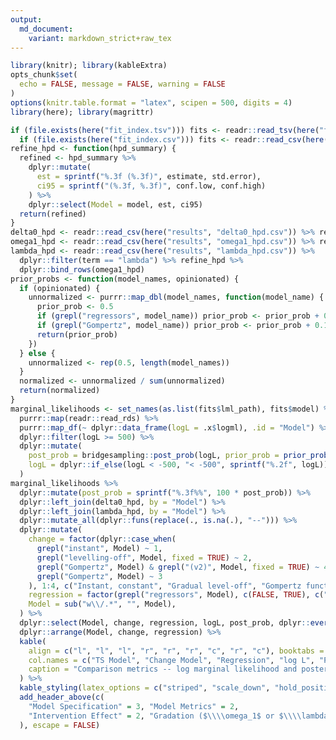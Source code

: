```yaml
---
output:
  md_document:
    variant: markdown_strict+raw_tex
---
```

\clearpage

\normalsize

```r
library(knitr); library(kableExtra)
opts_chunk$set(
  echo = FALSE, message = FALSE, warning = FALSE
)
options(knitr.table.format = "latex", scipen = 500, digits = 4)
library(here); library(magrittr)
```


\section*{Appendix}

```r
if (file.exists(here("fit_index.tsv"))) fits <- readr::read_tsv(here("fit_index.tsv")) else
  if (file.exists(here("fit_index.csv"))) fits <- readr::read_csv(here("fit_index.csv"))
refine_hpd <- function(hpd_summary) {
  refined <- hpd_summary %>%
    dplyr::mutate(
      est = sprintf("%.3f (%.3f)", estimate, std.error),
      ci95 = sprintf("(%.3f, %.3f)", conf.low, conf.high)
    ) %>%
    dplyr::select(Model = model, est, ci95)
  return(refined)
}
delta0_hpd <- readr::read_csv(here("results", "delta0_hpd.csv")) %>% refine_hpd
omega1_hpd <- readr::read_csv(here("results", "omega1_hpd.csv")) %>% refine_hpd
lambda_hpd <- readr::read_csv(here("results", "lambda_hpd.csv")) %>%
  dplyr::filter(term == "lambda") %>% refine_hpd %>%
  dplyr::bind_rows(omega1_hpd)
prior_probs <- function(model_names, opinionated) {
  if (opinionated) {
    unnormalized <- purrr::map_dbl(model_names, function(model_name) {
      prior_prob <- 0.5
      if (grepl("regressors", model_name)) prior_prob <- prior_prob + 0.2
      if (grepl("Gompertz", model_name)) prior_prob <- prior_prob + 0.1
      return(prior_prob)
    })
  } else {
    unnormalized <- rep(0.5, length(model_names))
  }
  normalized <- unnormalized / sum(unnormalized)
  return(normalized)
}
marginal_likelihoods <- set_names(as.list(fits$lml_path), fits$model) %>%
  purrr::map(readr::read_rds) %>%
  purrr::map_df(~ dplyr::data_frame(logL = .x$logml), .id = "Model") %>%
  dplyr::filter(logL >= 500) %>%
  dplyr::mutate(
    post_prob = bridgesampling::post_prob(logL, prior_prob = prior_probs(Model, opinionated = FALSE)),
    logL = dplyr::if_else(logL < -500, "< -500", sprintf("%.2f", logL))
  )
marginal_likelihoods %>%
  dplyr::mutate(post_prob = sprintf("%.3f%%", 100 * post_prob)) %>%
  dplyr::left_join(delta0_hpd, by = "Model") %>%
  dplyr::left_join(lambda_hpd, by = "Model") %>%
  dplyr::mutate_all(dplyr::funs(replace(., is.na(.), "--"))) %>%
  dplyr::mutate(
    change = factor(dplyr::case_when(
      grepl("instant", Model) ~ 1,
      grepl("levelling-off", Model, fixed = TRUE) ~ 2,
      grepl("Gompertz", Model) & grepl("(v2)", Model, fixed = TRUE) ~ 4,
      grepl("Gompertz", Model) ~ 3
    ), 1:4, c("Instant, constant", "Gradual level-off", "Gompertz function", "Gompertsz (v2)")),
    regression = factor(grepl("regressors", Model), c(FALSE, TRUE), c("No", "Yes")),
    Model = sub("w\\/.*", "", Model),
  ) %>%
  dplyr::select(Model, change, regression, logL, post_prob, dplyr::everything()) %>%
  dplyr::arrange(Model, change, regression) %>%
  kable(
    align = c("l", "l", "l", "r", "r", "r", "c", "r", "c"), booktabs = TRUE,
    col.names = c("TS Model", "Change Model", "Regression", "log L", "Pr(Model)", "Est (SE)", "95% CI", "Est (SE)", "95% CI"),
    caption = "Comparison metrics -- log marginal likelihood and posterior model probability (probability of model given data) -- of various models explored, with point estimate, standard error (SE), and 95\\% credible interval from the fitted models for intervention effect $\\delta_0$ and gradation parameters $\\omega_1$ (for gradual levelling-off) and $\\lambda$ (for Gompertz) where applicable. For brevity, only the models with log marginal likelihood of 500 or greater are included in the table; many of the other models explored had 100 or less and were not worth mentioning."
  ) %>%
  kable_styling(latex_options = c("striped", "scale_down", "hold_position")) %>%
  add_header_above(c(
    "Model Specification" = 3, "Model Metrics" = 2,
    "Intervention Effect" = 2, "Gradation ($\\\\omega_1$ or $\\\\lambda$)" = 2
  ), escape = FALSE)
```
